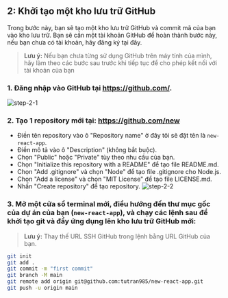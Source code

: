 ## 2: Khởi tạo một kho lưu trữ GitHub
Trong bước này, bạn sẽ tạo một kho lưu trữ GitHub và 
commit mã của bạn vào kho lưu trữ. 
Bạn sẽ cần một tài khoản GitHub để hoàn thành bước này, 
nếu bạn chưa có tài khoản, hãy đăng ký tại đây.

> **Lưu ý:**
> Nếu bạn chưa từng sử dụng GitHub trên máy tính của mình,
> hãy làm theo các bước sau trước khi tiếp tục để cho phép kết nối với tài khoản của bạn

### 1. Đăng nhập vào GitHub tại https://github.com/. 
![step-2-1](../../images/task-1-step21.png)

### 2. Tạo 1 repository mới tại: https://github.com/new
- Điền tên repository vào ô "Repository name" ở đây tôi sẽ đặt tên là `new-react-app`.
- Điền mô tả vào ô "Description" (không bắt buộc).
- Chọn "Public" hoặc "Private" tùy theo nhu cầu của bạn.
- Chọn "Initialize this repository with a README" để tạo file README.md.
- Chọn "Add .gitignore" và chọn "Node" để tạo file .gitignore cho Node.js.
- Chọn "Add a license" và chọn "MIT License" để tạo file LICENSE.md.
- Nhấn "Create repository" để tạo repository.
![step-2-2](../../images/create-new-repo.png)

### 3. Mở một cửa sổ terminal mới, điều hướng đến thư mục gốc của dự án của bạn (`new-react-app`), và chạy các lệnh sau để khởi tạo git và đẩy ứng dụng lên kho lưu trữ GitHub mới:
> **Lưu ý:**
> Thay thế URL SSH GitHub trong lệnh bằng URL GitHub của bạn.

```bash copy
git init
git add .
git commit -m "first commit"
git branch -M main
git remote add origin git@github.com:tutran985/new-react-app.git
git push -u origin main
```

